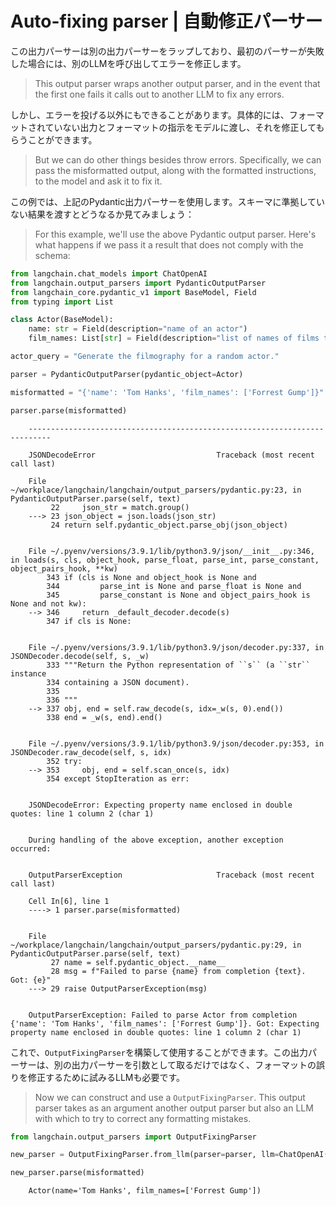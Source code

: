 # Auto-fixing parser | 自動修正パーサー

この出力パーサーは別の出力パーサーをラップしており、最初のパーサーが失敗した場合には、別のLLMを呼び出してエラーを修正します。

> This output parser wraps another output parser, and in the event that the first one fails it calls out to another LLM to fix any errors.

しかし、エラーを投げる以外にもできることがあります。具体的には、フォーマットされていない出力とフォーマットの指示をモデルに渡し、それを修正してもらうことができます。

> But we can do other things besides throw errors. Specifically, we can pass the misformatted output, along with the formatted instructions, to the model and ask it to fix it.

この例では、上記のPydantic出力パーサーを使用します。スキーマに準拠していない結果を渡すとどうなるか見てみましょう：

> For this example, we'll use the above Pydantic output parser. Here's what happens if we pass it a result that does not comply with the schema:

```python
from langchain.chat_models import ChatOpenAI
from langchain.output_parsers import PydanticOutputParser
from langchain_core.pydantic_v1 import BaseModel, Field
from typing import List
```

```python
class Actor(BaseModel):
    name: str = Field(description="name of an actor")
    film_names: List[str] = Field(description="list of names of films they starred in")

actor_query = "Generate the filmography for a random actor."

parser = PydanticOutputParser(pydantic_object=Actor)
```

```python
misformatted = "{'name': 'Tom Hanks', 'film_names': ['Forrest Gump']}"
```

```python
parser.parse(misformatted)
```

<CodeOutputBlock lang="python">

```
    ---------------------------------------------------------------------------

    JSONDecodeError                           Traceback (most recent call last)

    File ~/workplace/langchain/langchain/output_parsers/pydantic.py:23, in PydanticOutputParser.parse(self, text)
         22     json_str = match.group()
    ---> 23 json_object = json.loads(json_str)
         24 return self.pydantic_object.parse_obj(json_object)


    File ~/.pyenv/versions/3.9.1/lib/python3.9/json/__init__.py:346, in loads(s, cls, object_hook, parse_float, parse_int, parse_constant, object_pairs_hook, **kw)
        343 if (cls is None and object_hook is None and
        344         parse_int is None and parse_float is None and
        345         parse_constant is None and object_pairs_hook is None and not kw):
    --> 346     return _default_decoder.decode(s)
        347 if cls is None:


    File ~/.pyenv/versions/3.9.1/lib/python3.9/json/decoder.py:337, in JSONDecoder.decode(self, s, _w)
        333 """Return the Python representation of ``s`` (a ``str`` instance
        334 containing a JSON document).
        335
        336 """
    --> 337 obj, end = self.raw_decode(s, idx=_w(s, 0).end())
        338 end = _w(s, end).end()


    File ~/.pyenv/versions/3.9.1/lib/python3.9/json/decoder.py:353, in JSONDecoder.raw_decode(self, s, idx)
        352 try:
    --> 353     obj, end = self.scan_once(s, idx)
        354 except StopIteration as err:


    JSONDecodeError: Expecting property name enclosed in double quotes: line 1 column 2 (char 1)


    During handling of the above exception, another exception occurred:


    OutputParserException                     Traceback (most recent call last)

    Cell In[6], line 1
    ----> 1 parser.parse(misformatted)


    File ~/workplace/langchain/langchain/output_parsers/pydantic.py:29, in PydanticOutputParser.parse(self, text)
         27 name = self.pydantic_object.__name__
         28 msg = f"Failed to parse {name} from completion {text}. Got: {e}"
    ---> 29 raise OutputParserException(msg)


    OutputParserException: Failed to parse Actor from completion {'name': 'Tom Hanks', 'film_names': ['Forrest Gump']}. Got: Expecting property name enclosed in double quotes: line 1 column 2 (char 1)
```

</CodeOutputBlock>

これで、`OutputFixingParser`を構築して使用することができます。この出力パーサーは、別の出力パーサーを引数として取るだけではなく、フォーマットの誤りを修正するために試みるLLMも必要です。

> Now we can construct and use a `OutputFixingParser`. This output parser takes as an argument another output parser but also an LLM with which to try to correct any formatting mistakes.

```python
from langchain.output_parsers import OutputFixingParser

new_parser = OutputFixingParser.from_llm(parser=parser, llm=ChatOpenAI())
```

```python
new_parser.parse(misformatted)
```

<CodeOutputBlock lang="python">

```
    Actor(name='Tom Hanks', film_names=['Forrest Gump'])
```

</CodeOutputBlock>
